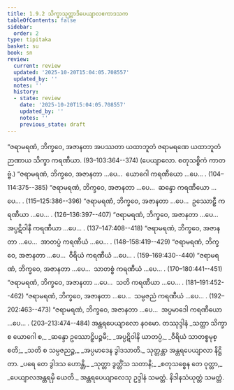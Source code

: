 ```yaml
---
title: 1.9.2 သိက္ခာသုတ္တာဒိပေယျာလဧကာဒသက
tableOfContents: false
sidebar:
  order: 2
type: tipitaka
basket: su
book: sn
review:
  current: review
  updated: '2025-10-20T15:04:05.708557'
  updated_by: ''
  notes: ''
  history:
  - state: review
    date: '2025-10-20T15:04:05.708557'
    updated_by: ''
    notes: ''
    previous_state: draft
---
```



<DynamicBreadcrumb />


<ReviewStatus review={frontmatter.review} showDetails={true} />

<HypothesisAnnotation frontmatter={frontmatter} />

<Paragraph number="585" book="sn">
“ဇရာမရဏံ, ဘိက္ခဝေ, အဇာနတာ အပဿတာ ယထာဘူတံ ဇရာမရဏေ ယထာဘူတံ ဉာဏာယ သိက္ခာ ကရဏီယာ. (93–103:<Emphasis>364</Emphasis>--<Emphasis>374</Emphasis>)

</Paragraph>

<Paragraph number="586" type="center" book="sn">
(ပေယျာလော. စတုသစ္စိကံ ကာတဗ္ဗံ.)


</Paragraph>

<Paragraph number="587" type="center" book="sn">
“ဇရာမရဏံ, ဘိက္ခဝေ, အဇာနတာ …ပေ…  ယောဂေါ ကရဏီယော …ပေ… . (104–114:<Emphasis>375</Emphasis>--<Emphasis>385</Emphasis>)
</Paragraph>

<Paragraph number="588" type="center" book="sn">
“ဇရာမရဏံ, ဘိက္ခဝေ, အဇာနတာ …ပေ…  ဆန္ဒော ကရဏီယော …ပေ… . (115–125:<Emphasis>386</Emphasis>--<Emphasis>396</Emphasis>)
</Paragraph>

<Paragraph number="589" type="center" book="sn">
“ဇရာမရဏံ, ဘိက္ခဝေ, အဇာနတာ …ပေ…  ဥဿောဠှီ ကရဏီယာ …ပေ… . (126–136:<Emphasis>397</Emphasis>--<Emphasis>407</Emphasis>)
</Paragraph>

<Paragraph number="590" book="sn">
“ဇရာမရဏံ, ဘိက္ခဝေ, အဇာနတာ …ပေ…  အပ္ပဋိဝါနီ ကရဏီယာ …ပေ… . (137–147:<Emphasis>408</Emphasis>--<Emphasis>418</Emphasis>)
</Paragraph>

<Paragraph number="591" type="center" book="sn">
“ဇရာမရဏံ, ဘိက္ခဝေ, အဇာနတာ …ပေ…  အာတပ္ပံ ကရဏီယံ …ပေ… . (148–158:<Emphasis>419</Emphasis>--<Emphasis>429</Emphasis>)
</Paragraph>

<Paragraph number="592" type="center" book="sn">
“ဇရာမရဏံ, ဘိက္ခဝေ, အဇာနတာ …ပေ…  ဝီရိယံ ကရဏီယံ …ပေ… . (159–169:<Emphasis>430</Emphasis>--<Emphasis>440</Emphasis>)
</Paragraph>

<Paragraph number="593" type="center" book="sn">
“ဇရာမရဏံ, ဘိက္ခဝေ, အဇာနတာ …ပေ…  သာတစ္စံ ကရဏီယံ …ပေ… . (170–180:<Emphasis>441</Emphasis>--<Emphasis>451</Emphasis>)
</Paragraph>

<Paragraph number="594" type="center" book="sn">
“ဇရာမရဏံ, ဘိက္ခဝေ, အဇာနတာ …ပေ…  သတိ ကရဏီယာ …ပေ… . (181–191:<Emphasis>452</Emphasis>--<Emphasis>462</Emphasis>)
</Paragraph>

<Paragraph number="595" type="center" book="sn">
“ဇရာမရဏံ, ဘိက္ခဝေ, အဇာနတာ …ပေ…  သမ္ပဇညံ ကရဏီယံ …ပေ… . (192–202:<Emphasis>463</Emphasis>--<Emphasis>473</Emphasis>)
</Paragraph>

<Paragraph number="596" book="sn">
“ဇရာမရဏံ, ဘိက္ခဝေ, အဇာနတာ …ပေ…  အပ္ပမာဒေါ ကရဏီယော …ပေ… . (203–213:<Emphasis>474</Emphasis>--<Emphasis>484</Emphasis>)

</Paragraph>

<Paragraph number="597" type="center" book="sn">
အန္တရပေယျာလော နဝမော.



</Paragraph>

<Paragraph number="598" type="center" book="sn">
တဿုဒ္ဒါနံ


</Paragraph>

<Paragraph number="599" type="verses" book="sn">
_သတ္ထာ သိက္ခာ စ ယောဂေါ စ,_  
_ဆန္ဒော ဥဿောဠှိပဉ္စမီ;_  
_အပ္ပဋိဝါနိ ယာတပ္ပံ,_  
_ဝီရိယံ သာတစ္စမုစ္စတိ;_  
_သတိ စ သမ္ပဇညဉ္စ,_  
_အပ္ပမာဒေန ဒွါဒသာတိ._  


</Paragraph>

<Paragraph number="600" type="center" book="sn">
သုတ္တန္တာ အန္တရပေယျာလာ နိဋ္ဌိတာ.


</Paragraph>

<Paragraph number="601" type="verses" book="sn">
_ပရေ တေ ဒွါဒသ ဟောန္တိ,_  
_သုတ္တာ ဒွတ္တိံသ သတာနိ;_  
_စတုသစ္စေန တေ ဝုတ္တာ,_  
_ပေယျာလအန္တရမှိ ယေတိ._  


</Paragraph>

<Paragraph number="602" type="center" book="sn">
အန္တရပေယျာလေသု ဥဒ္ဒါနံ သမတ္တံ.



</Paragraph>

<Paragraph number="603" type="center" book="sn">
နိဒါနသံယုတ္တံ သမတ္တံ.
</Paragraph>